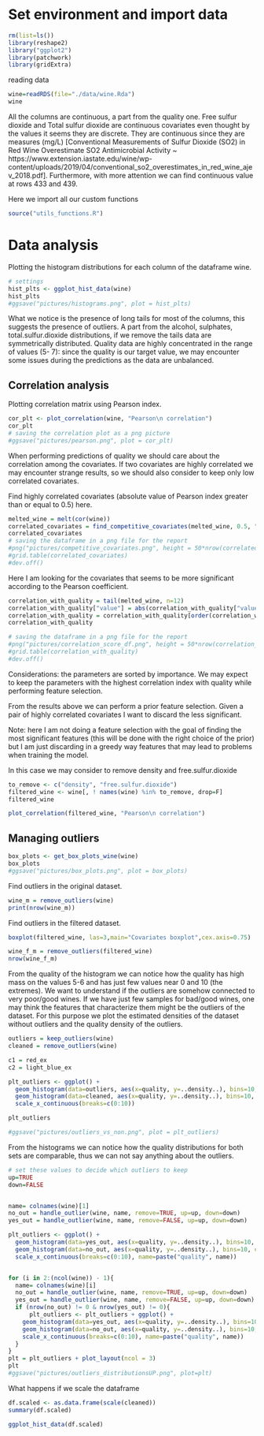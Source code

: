 # Set environment and import data

```r
rm(list=ls())
library(reshape2)
library("ggplot2")
library(patchwork)
library(gridExtra)
```

reading data

```r
wine=readRDS(file="./data/wine.Rda")
wine
```
All the columns are continuous, a part from the quality one.
Free sulfur dioxide and Total sulfur dioxide are continuous covariates even thought by the values it seems they are discrete. 
They are continuous since they are measures (mg/L) [Conventional Measurements of Sulfur Dioxide (SO2) in Red Wine Overestimate SO2 Antimicrobial Activity ~ https://www.extension.iastate.edu/wine/wp-content/uploads/2019/04/conventional_so2_overestimates_in_red_wine_ajev_2018.pdf].
Furthermore, with more attention we can find continuous value at rows 433 and 439.

Here we import all our custom functions 
```r
source("utils_functions.R")
```

# Data analysis

Plotting the histogram distributions for each column of the dataframe wine.

```r
# settings
hist_plts <- ggplot_hist_data(wine)
hist_plts
#ggsave("pictures/histograms.png", plot = hist_plts)
```
What we notice is the presence of long tails for most of the columns, this suggests
the presence of outliers.
A part from the alcohol, sulphates, total.sulfur.dioxide distributions, if we remove
the tails data are symmetrically distributed.
Quality data are highly concentrated in the range of values (5- 7): since the 
quality is our target value, we may encounter some issues during the predictions
as the data are unbalanced.


## Correlation analysis

Plotting correlation matrix using Pearson index.

```r
cor_plt <- plot_correlation(wine, "Pearson\n correlation")
cor_plt
# saving the correlation plot as a png picture
#ggsave("pictures/pearson.png", plot = cor_plt)

```

When performing predictions of quality we should care about the correlation among the covariates. If two covariates are highly correlated we may encounter strange results, so we should also consider to keep only low correlated covariates.

Find highly correlated covariates (absolute value of Pearson index greater than or equal to 0.5) here.

```r
melted_wine = melt(cor(wine))
correlated_covariates = find_competitive_covariates(melted_wine, 0.5, "quality")
correlated_covariates
# saving the dataframe in a png file for the report
#png("pictures/competitive_covariates.png", height = 50*nrow(correlated_covariates), width = 200*ncol(correlated_covariates))
#grid.table(correlated_covariates)
#dev.off()
```

Here I am looking for the covariates that seems to be more significant according to the Pearson coefficient.

```r
correlation_with_quality = tail(melted_wine, n=12)
correlation_with_quality["value"] = abs(correlation_with_quality["value"])
correlation_with_quality = correlation_with_quality[order(correlation_with_quality$value, decreasing = TRUE),]
correlation_with_quality

# saving the dataframe in a png file for the report
#png("pictures/correlation_score_df.png", height = 50*nrow(correlation_with_quality), width = 200*ncol(correlation_with_quality))
#grid.table(correlation_with_quality)
#dev.off()
```

Considerations: the parameters are sorted by importance. We may expect to keep the parameters with the highest correlation index with quality while performing feature selection.

From the results above we can perform a prior feature selection. Given a pair of highly correlated covariates I want to discard the less significant.

Note: here I am not doing a feature selection with the goal of finding the most significant features (this will be done with the right choice of the prior) but I am just discarding in a greedy way features that may lead to problems when training the model.

In this case we may consider to remove density and free.sulfur.dioxide

```r
to_remove <- c("density", "free.sulfur.dioxide")
filtered_wine <- wine[, ! names(wine) %in% to_remove, drop=F]
filtered_wine
```

```r
plot_correlation(filtered_wine, "Pearson\n correlation")
```

## Managing outliers


```r
box_plots <- get_box_plots_wine(wine)
box_plots
#ggsave("pictures/box_plots.png", plot = box_plots)
```

Find outliers in the original dataset.

```r
wine_m = remove_outliers(wine)
print(nrow(wine_m))
```

Find outliers in the filtered dataset.

```r
boxplot(filtered_wine, las=3,main="Covariates boxplot",cex.axis=0.75)
```

```r
wine_f_m = remove_outliers(filtered_wine)
nrow(wine_f_m)
```


From the quality of the histogram we can notice how the quality has high mass on the
values 5-6 and has just few values near 0 and 10 (the extremes).
We want to understand if the outliers are somehow connected to very poor/good wines.
If we have just few samples for bad/good wines, one may think the features that 
characterize them might be the outliers of the dataset.
For this purpose we plot the estimated densities of the dataset without outliers
and the quality density of the outliers.
```r
outliers = keep_outliers(wine)
cleaned = remove_outliers(wine)
```

```r
c1 = red_ex
c2 = light_blue_ex

plt_outliers <- ggplot() + 
  geom_histogram(data=outliers, aes(x=quality, y=..density..), bins=10, color=c1, fill=c1, alpha=0.5, center=0,binwidth = 1) +
  geom_histogram(data=cleaned, aes(x=quality, y=..density..), bins=10, color=c2, fill=c2, alpha=0.5, center=0,binwidth = 1) +
  scale_x_continuous(breaks=c(0:10))

plt_outliers

#ggsave("pictures/outliers_vs_non.png", plot = plt_outliers)
```

From the histograms we can notice how the quality distributions for both sets 
are comparable, thus we can not say anything about the outliers.


```r
# set these values to decide which outliers to keep
up=TRUE
down=FALSE


name= colnames(wine)[1] 
no_out = handle_outlier(wine, name, remove=TRUE, up=up, down=down)
yes_out = handle_outlier(wine, name, remove=FALSE, up=up, down=down)

plt_outliers <- ggplot() + 
  geom_histogram(data=yes_out, aes(x=quality, y=..density..), bins=10, color=red_ex, fill=red_ex, alpha=0.5, center=0,binwidth = 1) +
  geom_histogram(data=no_out, aes(x=quality, y=..density..), bins=10, color=light_blue_ex, fill=light_blue_ex, alpha=0.5, center=0,binwidth = 1) +
  scale_x_continuous(breaks=c(0:10), name=paste("quality", name))


for (i in 2:(ncol(wine)) - 1){
  name= colnames(wine)[i] 
  no_out = handle_outlier(wine, name, remove=TRUE, up=up, down=down)
  yes_out = handle_outlier(wine, name, remove=FALSE, up=up, down=down)
  if (nrow(no_out) != 0 & nrow(yes_out) != 0){
      plt_outliers <- plt_outliers + ggplot() + 
    geom_histogram(data=yes_out, aes(x=quality, y=..density..), bins=10, color=red_ex, fill=red_ex, alpha=0.5, center=0,binwidth = 1) +
    geom_histogram(data=no_out, aes(x=quality, y=..density..), bins=10, color=light_blue_ex, fill=light_blue_ex, alpha=0.5, center=0,binwidth = 1) +
    scale_x_continuous(breaks=c(0:10), name=paste("quality", name))
  }
}
plt = plt_outliers + plot_layout(ncol = 3)
plt
#ggsave("pictures/outliers_distributionsUP.png", plot=plt)
```

What happens if we scale the dataframe

```r
df.scaled <- as.data.frame(scale(cleaned))
summary(df.scaled)
```
```r
ggplot_hist_data(df.scaled)
```








